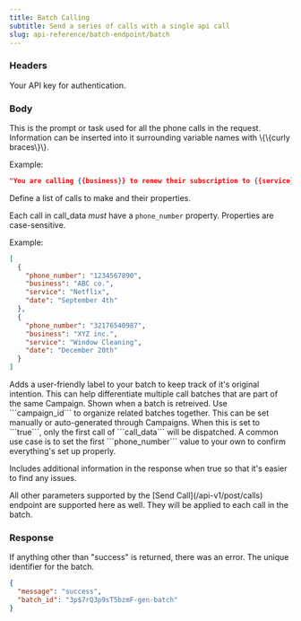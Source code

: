 ```yaml
---
title: Batch Calling
subtitle: Send a series of calls with a single api call
slug: api-reference/batch-endpoint/batch
---
```



### Headers

<ParamField header="authorization" type="string" required>
  Your API key for authentication.
</ParamField>

### Body

<ParamField body="base_prompt" type="string" required>
  This is the prompt or task used for all the phone calls in the request. Information can be inserted into it surrounding variable names with \{\{curly braces\}\}.

Example:

```json
"You are calling {{business}} to renew their subscription to {{service}} before it expires on {{date}}."
```

</ParamField>

<ParamField body="call_data" type="array" required>
  Define a list of calls to make and their properties. 
  
  Each call in call_data *must* have a `phone_number` property. Properties are case-sensitive.

Example:

```json
[
  {
    "phone_number": "1234567890",
    "business": "ABC co.",
    "service": "Netflix",
    "date": "September 4th"
  },
  {
    "phone_number": "32176540987",
    "business": "XYZ inc.",
    "service": "Window Cleaning",
    "date": "December 20th"
  }
]
```

</ParamField>

<ParamField body="label" type="string">
  Adds a user-friendly label to your batch to keep track of it's original intention. This can help differentiate
  multiple call batches that are part of the same Campaign. Shown when a batch is retreived.
</ParamField>

<ParamField body="campaign_id" type="string">
  Use ```campaign_id``` to organize related batches together. This can be set manually or auto-generated through
  Campaigns.
</ParamField>

<ParamField body="test_mode" type="boolean" default="false">
  When this is set to ```true```, only the first call of ```call_data``` will be dispatched. A common use case is to set the first ```phone_number``` value to your own to confirm everything's set up properly.

Includes additional information in the response when true so that it's easier to find any issues.

</ParamField>

<ParamField body="*">
  All other parameters supported by the [Send Call](/api-v1/post/calls) endpoint are supported here as well. They will
  be applied to each call in the batch.
</ParamField>

### Response

<ResponseField name="message" type="string">
  If anything other than "success" is returned, there was an error.
</ResponseField>

<ResponseField name="batch_id" type="string">
  The unique identifier for the batch.
</ResponseField>

<ResponseExample>

```json Response
{
  "message": "success",
  "batch_id": "3p$7rQ3p9sT5bzmF-gen-batch"
}
```

</ResponseExample>
